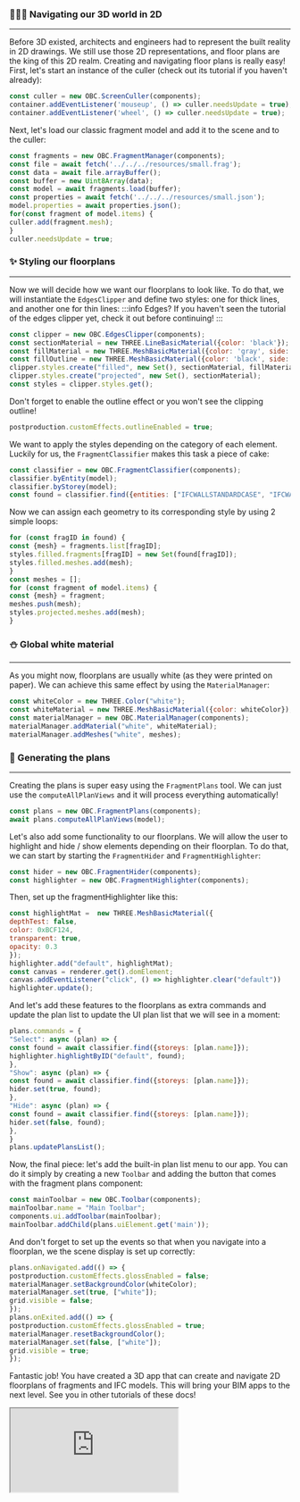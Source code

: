 ### 📃📜📄 Navigating our 3D world in 2D
___
Before 3D existed, architects and engineers had to represent the
built reality in 2D drawings. We still use those 2D representations,
and floor plans are the king of this 2D realm. Creating and
navigating floor plans is really easy! First, let's start an
instance of the culler (check out its tutorial if you haven't
already):

```js
const culler = new OBC.ScreenCuller(components);
container.addEventListener('mouseup', () => culler.needsUpdate = true);
container.addEventListener('wheel', () => culler.needsUpdate = true);
```
Next, let's load our classic fragment model and add it to the
scene and to the culler:

```js
const fragments = new OBC.FragmentManager(components);
const file = await fetch('../../../resources/small.frag');
const data = await file.arrayBuffer();
const buffer = new Uint8Array(data);
const model = await fragments.load(buffer);
const properties = await fetch('../../../resources/small.json');
model.properties = await properties.json();
for(const fragment of model.items) {
culler.add(fragment.mesh);
}
culler.needsUpdate = true;
```
### ✨ Styling our floorplans
___
Now we will decide how we want our floorplans to look like. To do
that, we will instantiate the `EdgesClipper` and define two styles:
one for thick lines, and another one for thin lines:
:::info Edges?
If you haven't seen the tutorial of the edges clipper yet, check
it out before continuing!
:::

```js
const clipper = new OBC.EdgesClipper(components);
const sectionMaterial = new THREE.LineBasicMaterial({color: 'black'});
const fillMaterial = new THREE.MeshBasicMaterial({color: 'gray', side: 2});
const fillOutline = new THREE.MeshBasicMaterial({color: 'black', side: 1, opacity: 0.5, transparent: true});
clipper.styles.create("filled", new Set(), sectionMaterial, fillMaterial, fillOutline);
clipper.styles.create("projected", new Set(), sectionMaterial);
const styles = clipper.styles.get();
```
Don't forget to enable the outline effect or you won't see the
clipping outline!

```js
postproduction.customEffects.outlineEnabled = true;
```
We want to apply the styles depending on the category of each
element. Luckily for us, the `FragmentClassifier` makes this
task a piece of cake:

```js
const classifier = new OBC.FragmentClassifier(components);
classifier.byEntity(model);
classifier.byStorey(model);
const found = classifier.find({entities: ["IFCWALLSTANDARDCASE", "IFCWALL"]});
```
Now we can assign each geometry to its corresponding style
by using 2 simple loops:

```js
for (const fragID in found) {
const {mesh} = fragments.list[fragID];
styles.filled.fragments[fragID] = new Set(found[fragID]);
styles.filled.meshes.add(mesh);
}
const meshes = [];
for (const fragment of model.items) {
const {mesh} = fragment;
meshes.push(mesh);
styles.projected.meshes.add(mesh);
}
```
### ⛄ Global white material
___
As you might now, floorplans are usually white (as they were
printed on paper). We can achieve this same effect by using
the `MaterialManager`:

```js
const whiteColor = new THREE.Color("white");
const whiteMaterial = new THREE.MeshBasicMaterial({color: whiteColor});
const materialManager = new OBC.MaterialManager(components);
materialManager.addMaterial("white", whiteMaterial);
materialManager.addMeshes("white", meshes);
```
### 🤖 Generating the plans
___
Creating the plans is super easy using the `FragmentPlans`
tool. We can just use the `computeAllPlanViews` and it will
process everything automatically!

```js
const plans = new OBC.FragmentPlans(components);
await plans.computeAllPlanViews(model);
```
Let's also add some functionality to our floorplans. We will allow
the user to highlight and hide / show elements depending on their
floorplan. To do that, we can start by starting the `FragmentHider`
and `FragmentHighlighter`:

```js
const hider = new OBC.FragmentHider(components);
const highlighter = new OBC.FragmentHighlighter(components);
```
Then, set up the fragmentHighlighter like this:

```js
const highlightMat =  new THREE.MeshBasicMaterial({
depthTest: false,
color: 0xBCF124,
transparent: true,
opacity: 0.3
});
highlighter.add("default", highlightMat);
const canvas = renderer.get().domElement;
canvas.addEventListener("click", () => highlighter.clear("default"))
highlighter.update();
```
And let's add these features to the floorplans as extra commands
and update the plan list to update the UI plan list that we
will see in a moment:

```js
plans.commands = {
"Select": async (plan) => {
const found = await classifier.find({storeys: [plan.name]});
highlighter.highlightByID("default", found);
},
"Show": async (plan) => {
const found = await classifier.find({storeys: [plan.name]});
hider.set(true, found);
},
"Hide": async (plan) => {
const found = await classifier.find({storeys: [plan.name]});
hider.set(false, found);
},
}
plans.updatePlansList();
```
Now, the final piece: let's add the built-in plan list menu to our
app. You can do it simply by creating a new `Toolbar` and adding
the button that comes with the fragment plans component:

```js
const mainToolbar = new OBC.Toolbar(components);
mainToolbar.name = "Main Toolbar";
components.ui.addToolbar(mainToolbar);
mainToolbar.addChild(plans.uiElement.get('main'));
```
And don't forget to set up the events so that when you navigate
into a floorplan, we the scene display is set up correctly:

```js
plans.onNavigated.add(() => {
postproduction.customEffects.glossEnabled = false;
materialManager.setBackgroundColor(whiteColor);
materialManager.set(true, ["white"]);
grid.visible = false;
});
plans.onExited.add(() => {
postproduction.customEffects.glossEnabled = true;
materialManager.resetBackgroundColor();
materialManager.set(false, ["white"]);
grid.visible = true;
});
```
Fantastic job! You have created a 3D app that can create and
navigate 2D floorplans of fragments and IFC models. This will
bring your BIM apps to the next level. See you in other tutorials
of these docs!


  <iframe src="https://thatopen.github.io/engine_components/src/fragments/FragmentPlans/index.html"></iframe>

  